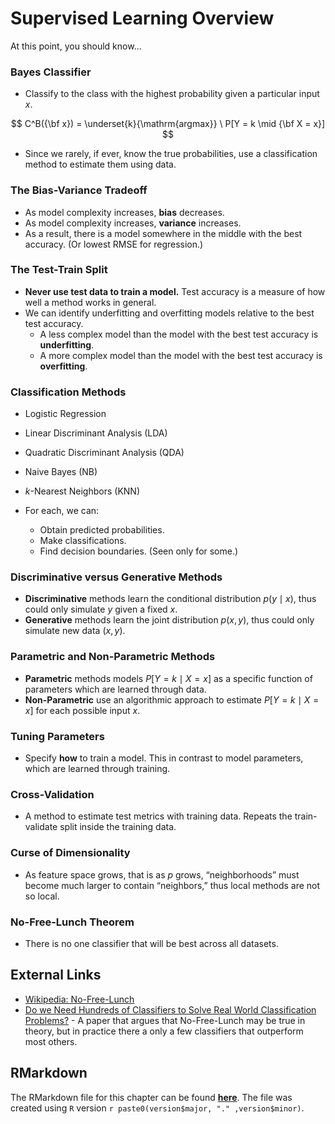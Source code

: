 # Supervised Learning Overview

At this point, you should know...

### Bayes Classifier {-}

- Classify to the class with the highest probability given a particular input $x$.

$$
C^B({\bf x}) = \underset{k}{\mathrm{argmax}} \ P[Y = k \mid {\bf X = x}]
$$

- Since we rarely, if ever, know the true probabilities, use a classification method to estimate them using data.

### The Bias-Variance Tradeoff {-}

- As model complexity increases, **bias** decreases.
- As model complexity increases, **variance** increases.
- As a result, there is a model somewhere in the middle with the best accuracy. (Or lowest RMSE for regression.)

### The Test-Train Split {-}

- **Never use test data to train a model.** Test accuracy is a measure of how well a method works in general.
- We can identify underfitting and overfitting models relative to the best test accuracy.
    - A less complex model than the model with the best test accuracy is **underfitting**.
    - A more complex model than the model with the best test accuracy is **overfitting**.
    
### Classification Methods {-}

- Logistic Regression
- Linear Discriminant Analysis (LDA)
- Quadratic Discriminant Analysis (QDA)
- Naive Bayes (NB)
- $k$-Nearest Neighbors (KNN)

- For each, we can:
    - Obtain predicted probabilities.
    - Make classifications.
    - Find decision boundaries. (Seen only for some.)

### Discriminative versus Generative Methods {-}

- **Discriminative** methods learn the conditional distribution $p(y \mid x)$, thus could only simulate $y$ given a fixed $x$.
- **Generative** methods learn the joint distribution $p(x, y)$, thus could only simulate new data $(x, y)$.

### Parametric and Non-Parametric Methods {-}

- **Parametric** methods models $P[Y = k \mid X = x]$ as a specific function of parameters which are learned through data.
- **Non-Parametric** use an algorithmic approach to estimate $P[Y = k \mid X = x]$ for each possible input $x$.

### Tuning Parameters {-}

- Specify **how** to train a model. This in contrast to model parameters, which are learned through training.

### Cross-Validation {-}

- A method to estimate test metrics with training data. Repeats the train-validate split inside the training data.

### Curse of Dimensionality {-}

- As feature space grows, that is as $p$ grows, "neighborhoods" must become much larger to contain "neighbors," thus local methods are not so local.

### No-Free-Lunch Theorem {-}

- There is no one classifier that will be best across all datasets.


## External Links

- [Wikipedia: No-Free-Lunch](https://en.wikipedia.org/wiki/No_free_lunch_theorem)
- [Do we Need Hundreds of Classifiers to Solve Real World Classification Problems?](http://www.jmlr.org/papers/volume15/delgado14a/delgado14a.pdf) - A paper that argues that No-Free-Lunch may be true in theory, but in practice there a only a few classifiers that outperform most others.

## RMarkdown

The RMarkdown file for this chapter can be found [**here**](12-classification-overview.Rmd). The file was created using `R` version `r paste0(version$major, "." ,version$minor)`.
